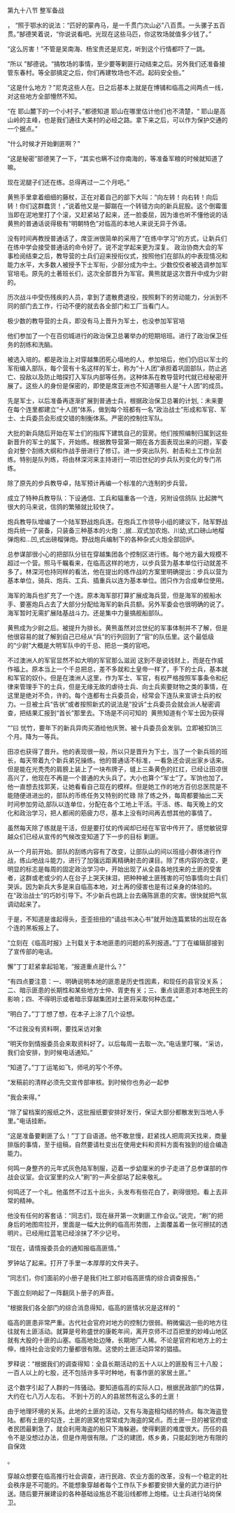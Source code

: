 

第九十八节 整军备战

， “照于鄂水的说法：“匹好的蒙冉马，是一千贯门次山必”八百贯。一头骡子五百贯。”郜德笑着说，“你说说看吧。光现在这些马匹，你这牧场就值多少钱了。”

“这么厉害！”不管是吴南海、杨宝贵还是尼克，听到这个行情都吓了一跳。

“所以 ”郜德说。“搞牧场的事情，至少要等剿匪行动结束之后。另外我们还准备接管东春村。等全部搞定之后，你们再建牧场也不迟。起码安全些。”

“这是什么地方？”尼克这些人在。日之后基本上就是在博铺和临高之间两点一线，对这些地方全部懵然不知。

“在 耶山麓下的一个小村子。”都德知道 耶山在哪里估计他们也不清楚，“ 耶山是高山岭的主峰，也是我们通往大美村的必经之路。拿下来之后，可以作为保护交通的一个据点。”

“什么时候才开始剿匪啊？”

“这是秘密”部德笑了一下，“其实也瞒不过你南海的，等准备军粮的时候就知道了嘛。

现在泥腿子们还在练。总得再过一二个月吧。”

黄熊手里拿着细细的藤杖，正在对着自己的部下大叫：“向左转！向右转！向后转！你们这群蠢货！，”说着他又是一脚踹在一个转错方向的新兵屁股。这个倒霉蛋当即在泥地里打了个滚，又赶紧站了起来，还一脸委屈，因为谁也听不懂他说的话 黄熊的普通话说得极有“明朝特色”对临高的本地人来说无异于外语。

没有时间再教授普通话了，席亚洲很简单的采用了“在练中学习”的方式，让新兵们在练中学会接受普通话的命令好了。说不定学起来更为深复。 政治协商大会的军事检阅结束之后，教导营的士兵们迎来授衔仪式，按照他们在部队的中表现情况和能力水平，大多数人被授予下士军衔，少部分成为中士。少数佼佼者被选调参加军官培毛。原先的土著班长们，这次全部晋升为军官。黄熊就是这次晋升中成为少尉的。

历次战斗中受伤残疾的人员，拿到了遣散费退役，按照剩下的劳动能力，分派到不同的部门去工作，行动不便的就去各全部门和工厂当看门人。

极少数的教导营的士兵，即没有马上晋升为军士，也没参加军官培

他们参加了一个在百仞城进行的政治保卫总署举办的短期培班。进行了政治保卫任务的刮练和洗脑。

被选入培的。都是政治上对穿越集团死心塌地的人，参加培后，他们仍旧以军士的军衔编入部队，每个营有十名这样的军士，称为“十人团”承担着巩固部队，防止逃亡、投敌以及防止暗探打入军队内部等任务。这种体系在教导营时代就已经秘密开展了。这些人的身份是保密的，即使是席亚洲也不知道哪些人是“十人团”的成员。

先是军士，以后准备再逐渐扩展到普通士兵，根据政治保卫总署的计划,：未来要在每个连里都建立“十人团”体系，做到每个班都有一名“政治战士”形成和军官、军士、士兵委员会形成交错的制衡体系。严密的控制住军队。

大批的新兵随后开始在军士们的指挥下建筑自己的营房。他们按照编制归属到这些新晋升的军士的属下，开始练。根据教导营第一期在各方面表现出来的问题，军委会对整个刮练大纲和作战手册进行了修订。进一步突出队列、射击和土工作业刮练。特别是队列练，将由林深河来主持进行一项旧世纪的步兵队列变化的专门吊练。

除了原先的步兵教导卓，陆军预计再编一个标准的六连制的步兵营。

成立了特种兵教导队：下设通信、工兵和辐重各一个连，另附设信鸽队 比起脾气很大的马来说，信鸽的繁殖就比较快了。

炮兵教导队增编了一个陆军野战炮兵连。在炮兵工作领导小组的建议下，陆军野战炮兵统一了装备，只装备三种基本的火炮：,据…双式加农炮、川幼,式口磅山地榴弹炮和…凹,式出磅榴弹炮。野战炮兵编制下的各种杂式火炮全部回炉。

总参谋部很小心的把部队分驻在穿越集团各个控制区进行练。每个地方最大规模不超过一个营。照马千瞩看来，在临高这样的地方，以步兵营为基本单位行动就差不多了。林深河也持同样的看法，他在提出的练作战的方案里明确提出：步兵以营为基本单位，骑兵、炮兵、工兵、插重兵以连为基本单位。团只作为合成单位使用。

海军的海兵也扩充了一个连。原本海军部打算扩展成海兵营，但是海军的舰船水手、要塞炮兵占去了大部分分配给海军的新兵员额。另外军委会也很明确的说了。海军暂时无需扩展陆基战斗力。还是集中力量搞舰船部队。

黄熊成为少尉之后。被提升为排长。黄熊虽然对岔世纪的军事体制并不了解，但是他很容易的就了解到自己已经从“兵”的行列回到了“官”的队伍里。这个最低级的“少尉”大概是大明军队中的千总、把总一类的官吧。

不过澳洲人的军官显然不如大明的军官那么滋润 这到不是说钱财上，而是在作威作福上。原本当上一个千总把总，差不多就和土皇帝一样了，手下的士兵，基本就和军官的奴仆。但是在澳洲人这里，作为军士、军官，有权严格按照军事条令和纪律来管理手下的士兵，但是无缘无故的虐待士兵、向士兵索要财物之类的事情，在这里是绝对不负，许的。每个连都有士兵委员会，经常会下连队来宣讲士兵的权力。一旦被士兵“告状”或者按照新式的说法是“投诉”士兵委员会就会派人秘密调查，把结果汇报到“首长”那里去。下场是不问可知的  黄熊知道有个军士因为获得

““曰 忧竹，要年下的新兵异肉买酒给他庆贺。被十兵委员会发驯。立即被扣饷三个月。降为一等兵。

田凉也获得了晋升。他的表现很一般，所以只是晋升为下士，当了一个新兵班的班长，每天带着九个新兵弟兄操练。他的普通话不标准，一看急还会说出家乡话来。但是能在光秃秃的肩膀上装上了一块布牌子，缝上三条黄色的扛扛，已经让田凉很高兴了，他现在不再是一个普通的大头兵了。大小也算个“军士”了。军饷也加了。他一直想去找郭芙，让她看看自己现在的模样。但是她工作的地方百仞总医院是不能随便进进出的，部队的币练任务又特别的忙碌 除了练之外，每周都要抽出二天时间参加劳动,部队以连单位，分配在各个工地上干活。干活、练、每天晚上的文化和政治学习，把人都闹的筋疲力尽，基本上没有时间再去想其他的事情了。

虽然每天除了练就是干活，但是要打仗的传闻却已经在军官中传开了。感觉敏锐穿越众们已经从宣传的气候改变知道了下一步的目标 剿匪。

从一个月前开始。部队的刮练内容有了改变，让部队山的间以班组小群体进行作战，练山地战斗能力，进行了加强远距离精确射击的课目。除了练内容的改变，更明显的标志是每周的固定政治学习中，开始出现了从全县各地找来的土匪的受害者，这群或老或少的人在台子上哭天抹泪，把种种被土匪残害的可怕事情向士兵们哭诉。因为新兵大多是来自临高本地，对土再的侵害也是有过亲身的体验的。在“政治战士”的巧妙引导下。不少新兵也跳上台去痛陈匪患的灾害。很快就把气氛调动起来了。

于是，不知道是谁起得头，歪歪扭扭的“请战书决心书”就开始连篇累犊的出现在各个连的黑板报上了。

“立刻在《临高时报》上刊载关于本地匪患的问题的系列报道。”丁丁在编辑部接到了宣传部的电话。

懈”丁丁赶紧拿起铅笔，“报道重点是什么？”

“有四点要注意：一、明确说明本地的匪患是历史性因素，和现任的县官没关系；二、暗示匪患的长期性和某些地方士仲、胥吏有关；三、重点谈匪患对本地民生的影响；四、不得明示或者暗示穿越集团对土匪将采取何种态度。”

“明白了。”丁丁想了想，在本子上涂了几个设想。

“不过我没有资料啊，要找采访对象

“明天你到情报委员会来取资料好了。以后每周一去取一次。”电话里叮嘱，“采访，我们会安排，到时候电话通知。”

“知道了。”丁丁运笔如飞，师吼的写个不停。

“发稿前的清样必须先交宣传部审核。到时候你也务必一起参

“我会来得。”

“除了留档案的报纸之外，这批报纸要安排好发行，保证大部分都散发到当地人手里。”电话挂断。

“这是准备要剿匪了么！”丁丁自语道。他不敢怠慢，赶紧找人把周洞天找来，商量排版的事情，至于组稿，自然要请杜变出在使用史料和资料方面有独到的组合编造能力。

何鸣一身整齐的元年式灰色陆军制服，迈着一步幼厘米的步子走进了总参谋部的作战会议室。会议室里的众人“刷”的一声全部站了起来敬礼。

何鸣还了一个礼。他虽然不过五十出头，头发布有些花白了，剃得很短。看上去非常的精神。

他没有任何的客套话：“同志们，现在昼开第一次剿匪工作会议。”说完，“刷”的把身后的地图帘拉开，里面是一幅大比例的临高形势图，上面覆盖着一张可擦拭的透明片。已经用红蓝笔已经涂抹了不少记号。

“现在，请情报委员会的通知报临高匪情。”

罗钟站了起来。打开了手里一本厚厚的文件夹子。

“同志们，你们面前的小册子是我们社工部对临高匪情的综合调查报告。”

下面立刻响起了一阵翻凤卜册子的声音。

“根据我们各全部门的综合消息得知，临高的匪情状况是这样的 ”

临高的匪患非常严重。古代社会官府对地方的控制力很弱。稍微偏远一些的地方往往就有土匪活动。就算是号称盛世的康乾年间，离开京师不过百把里的妙峰山地区就有大股的十匪的山塞。临高地处边陲，长期地广人稀。不论是官府和地方上的士伸，维持社会治安的力量都很有限。这使的土匪活动异常的猖插。

罗释说：“根据我们的调查得知：全县长期活动的五十人以上的匪股有三十八股；一百人以上的七股，还不包括许多平时种地，有事作匪的家居土匪。”

这个数字引起了人群的一阵骚动。要知道临高的实际人口，根据民政部门的估算，大约在七八万人左右。 不到十万的人的县居然有这么多的土匪！

由于地理环境的关系。此地的土匪的活动，又有与海盗相勾结的特点。每次海盗登陆。都有土匪的勾连，土匪的匪窝也常常成为海盗的窝点。而土匪一旦的被官府或者民团最剿急了，就会利用海盗的船只下海躲避。使得剿匪的难度很大。历任的县令不是没想过办法，但是作用很有限。广泛的建团，练乡勇，只能起到地方有限的自保效

。

穿越众想要在临高推行社会调查，进行民政、农业方面的改革，没有一个稳定的社会秩序是不可能的。不能想象穿越者每个工作队下乡都要安排大量的武力进行护送。随后要开展建设的各种基础设施总不能沿线都修上炮楼。让士兵进行站岗保卫。

